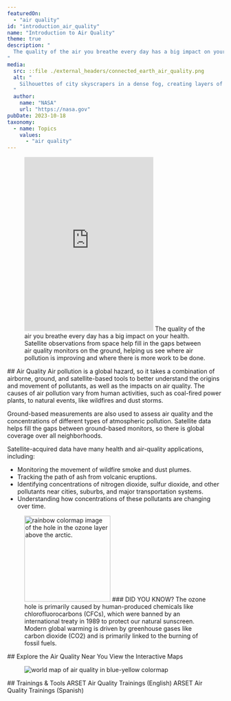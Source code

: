 ```yaml
---
featuredOn:
  - "air quality"
id: "introduction_air_quality"
name: "Introduction to Air Quality"
theme: true
description: "
  The quality of the air you breathe every day has a big impact on your health. NASA observations from space help fill in the gaps between air quality monitors on the ground, helping us see where air pollution is improving and where there is more work to be done.
"
media:
  src: ::file ./external_headers/connected_earth_air_quality.png
  alt: "
    Silhouettes of city skyscrapers in a dense fog, creating layers of contours that fade into a white haze. The limited visibility gives the image a monochromatic and minimalist appearance, with the skyline barely distinguishable against the sky.
  "
  author:
    name: "NASA"
    url: "https://nasa.gov"
pubDate: 2023-10-18
taxonomy:
  - name: Topics
    values:
      - "air quality"
---
```




<Block type="wide">
  <Figure>
    <Embed height="405" src="https://www.youtube.com/embed/ieaOIiPz0TA" title="Air Quality in DC" />
    <Caption
      attrAuthor='NASA'
      attrUrl='https://nasa.gov/'
    >
    The quality of the air you breathe every day has a big impact on your health.
    Satellite observations from space help fill in the gaps between air quality monitors on the ground, helping us see where air pollution is improving and where there is more work to be done.
    </Caption>
  </Figure>
</Block>

<Block type="wide">
  <Prose>
  ## Air Quality
    Air pollution is a global hazard, so it takes a combination of airborne, ground, and satellite-based tools to better understand the origins and movement of pollutants, as well as the impacts on air quality.
    The causes of air pollution vary from human activities, such as coal-fired power plants, to natural events, like wildfires and dust storms.

  Ground-based measurements are also used to assess air quality and the concentrations of different types of atmospheric pollution. Satellite data helps fill the gaps between ground-based monitors, so there is global coverage over all neighborhoods.

  Satellite-acquired data have many health and air-quality applications, including:
  * Monitoring the movement of wildfire smoke and dust plumes.
  * Tracking the path of ash from volcanic eruptions.
  * Identifying concentrations of nitrogen dioxide, sulfur dioxide, and other pollutants near cities, suburbs, and major transportation systems.
  * Understanding how concentrations of these pollutants are changing over time.
  </Prose>
</Block>

<Block>
  <Figure>
    <Image
      height="200"
      width="200 !important"
      src={new URL('./theme.AQ_.introduction_air_quality/air_quality_ozone_hole_200x200.png', import.meta.url).href}
      alt='rainbow colormap image of the hole in the ozone layer above the arctic.'
    />
    <Caption>
      ### DID YOU KNOW?
      The ozone hole is primarily caused by human-produced chemicals like chlorofluorocarbons (CFCs), which were banned by an international treaty in 1989 to protect our natural sunscreen. Modern global warming is driven by greenhouse gases like carbon dioxide (CO2) and is primarily linked to the burning of fossil fuels. 
    </Caption> 
  </Figure>
</Block>

<Block type='wide'>
  <Figure>
    <Carousel items={contentArray} />
  </Figure>
</Block>

<Block>
  <Prose>
    ## Explore the Air Quality Near You
    <Link to="https://gis.earthdata.nasa.gov/portal/apps/sites/#/earth-information-center/pages/explore">
      View the Interactive Maps
    </Link>
  </Prose>
  <Figure>
    <Image
      src={new URL('./theme.AQ_.introduction_air_quality/air_quality_story_map.png', import.meta.url).href}
      alt='world map of air quality in blue-yellow colormap'
    />
  </Figure>
</Block>


<Block>
  <Prose>
    ## Trainings & Tools
    <Link to="https://appliedsciences.nasa.gov/what-we-do/capacity-building/arset/arset-air-quality-trainings">
      ARSET Air Quality Trainings (English)
    </Link>
    <Link to="https://appliedsciences.nasa.gov/what-we-do/capacity-building/arset/arset-air-quality-trainings?title=&languages=5">
      ARSET Air Quality Trainings (Spanish)
    </Link>
  </Prose>
</Block>
